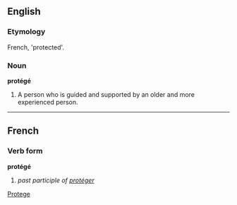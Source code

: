 ==English==

===Etymology===
French, 'protected'.

===Noun===
'''protégé'''
# A person who is guided and supported by an older and more experienced person.

----

==French==
===Verb form===
'''protégé'''

# ''past participle of [[protéger]]''

[[Category:English words spelled with diacritics or ligatures|Protege]]